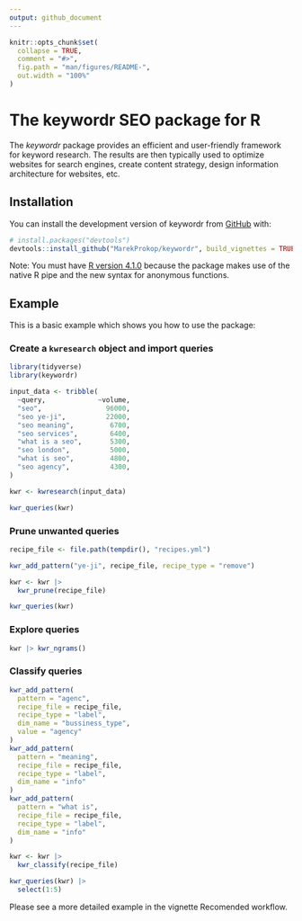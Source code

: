 ```yaml
---
output: github_document
---
```


<!-- README.md is generated from README.Rmd. Please edit that file -->

```r
knitr::opts_chunk$set(
  collapse = TRUE,
  comment = "#>",
  fig.path = "man/figures/README-",
  out.width = "100%"
)
```

# The keywordr SEO package for R

<!-- badges: start -->
<!-- badges: end -->

The *keywordr* package provides an efficient and user-friendly framework for keyword research. The results are then typically used to optimize websites for search engines, create content strategy, design information architecture for websites, etc.

## Installation

You can install the development version of keywordr from [GitHub](https://github.com/) with:

``` r
# install.packages("devtools")
devtools::install_github("MarekProkop/keywordr", build_vignettes = TRUE)
```

Note: You must have [R version 4.1.0](https://www.r-bloggers.com/2021/05/new-features-in-r-4-1-0/) because the package makes use of the native R pipe and the new syntax for anonymous functions.

## Example

This is a basic example which shows you how to use the package:

### Create a `kwresearch` object and import queries

```r
library(tidyverse)
library(keywordr)

input_data <- tribble(
  ~query,             ~volume,
  "seo",                96000,
  "seo ye-ji",          22000,
  "seo meaning",         6700,
  "seo services",        6400,
  "what is a seo",       5300,
  "seo london",          5000,
  "what is seo",         4800,
  "seo agency",          4300,
)

kwr <- kwresearch(input_data)

kwr_queries(kwr)
```

### Prune unwanted queries

```r
recipe_file <- file.path(tempdir(), "recipes.yml")

kwr_add_pattern("ye-ji", recipe_file, recipe_type = "remove")

kwr <- kwr |> 
  kwr_prune(recipe_file)

kwr_queries(kwr)
```

### Explore queries

```r
kwr |> kwr_ngrams()
```

### Classify queries

```r
kwr_add_pattern(
  pattern = "agenc",
  recipe_file = recipe_file,
  recipe_type = "label",
  dim_name = "bussiness_type",
  value = "agency"
)
kwr_add_pattern(
  pattern = "meaning",
  recipe_file = recipe_file,
  recipe_type = "label",
  dim_name = "info"
)
kwr_add_pattern(
  pattern = "what is",
  recipe_file = recipe_file,
  recipe_type = "label",
  dim_name = "info"
)

kwr <- kwr |> 
  kwr_classify(recipe_file)

kwr_queries(kwr) |> 
  select(1:5)
```

Please see a more detailed example in the vignette Recomended workflow.

